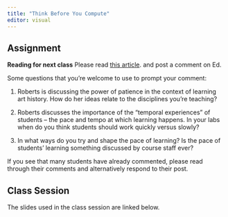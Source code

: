 ```yaml
---
title: "Think Before You Compute"
editor: visual
---
```


## Assignment

**Reading for next class** Please read [this article](https://www.harvardmagazine.com/2013/11/the-power-of-patience). and post a comment on Ed.

Some questions that you're welcome to use to prompt your comment:

1.  Roberts is discussing the power of patience in the context of learning art history. How do her ideas relate to the disciplines you're teaching?

2.  Roberts discusses the importance of the "temporal experiences" of students -- the pace and tempo at which learning happens. In your labs when do you think students should work quickly versus slowly?

3.  In what ways do you try and shape the pace of learning? Is the pace of students' learning something discussed by course staff ever?

If you see that many students have already commented, please read through their comments and alternatively respond to their post.

## Class Session

The slides used in the class session are linked below.

